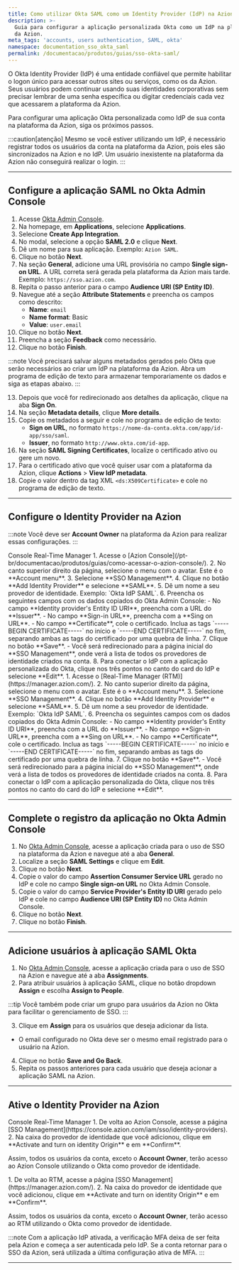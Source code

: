 ```yaml
---
title: Como utilizar Okta SAML como um Identity Provider (IdP) na Azion
description: >-
  Guia para configurar a aplicação personalizada Okta como um IdP na plataforma
  da Azion.
meta_tags: 'accounts, users authentication, SAML, okta'
namespace: documentation_sso_okta_saml
permalink: /documentacao/produtos/guias/sso-okta-saml/
---
```



<InterfaceNote />

O Okta Identity Provider (IdP) é uma entidade confiável que permite habilitar o logon único para acessar outros sites ou serviços, como os da Azion. Seus usuários podem continuar usando suas identidades corporativas sem precisar lembrar de uma senha específica ou digitar credenciais cada vez que acessarem a plataforma da Azion. 

Para configurar uma aplicação Okta personalizada como IdP de sua conta na plataforma da Azion, siga os próximos passos.

:::caution[atenção]
Mesmo se você estiver utilizando um IdP, é necessário registrar todos os usuários da conta na plataforma da Azion, pois eles são sincronizados na Azion e no IdP. Um usuário inexistente na plataforma da Azion não conseguirá realizar o login. 
:::

---

## Configure a aplicação SAML no Okta Admin Console

1. Acesse [Okta Admin Console](https://login.okta.com/).
2. Na homepage, em **Applications**, selecione **Applications**. 
3. Selecione **Create App Integration**.
4. No modal, selecione a opção **SAML 2.0** e clique **Next**.
5. Dê um nome para sua aplicação. Exemplo: `Azion SAML`.
6. Clique no botão **Next**.
7. Na seção **General**, adicione uma URL provisória no campo **Single sign-on URL**. A URL correta será gerada pela plataforma da Azion mais tarde. Exemplo: `https://sso.azion.com`.
8. Repita o passo anterior para o campo **Audience URI (SP Entity ID)**.
9. Navegue até a seção **Attribute Statements** e preencha os campos como descrito:
    - **Name**: `email`
    - **Name format**: Basic
    - **Value**: `user.email`
10. Clique no botão **Next**.
11. Preencha a seção **Feedback** como necessário.
12. Clique no botão **Finish**.

:::note
Você precisará salvar alguns metadados gerados pelo Okta que serão necessários ao criar um IdP na plataforma da Azion. Abra um programa de edição de texto para armazenar temporariamente os dados e siga as etapas abaixo.
:::

13. Depois que você for redirecionado aos detalhes da aplicação, clique na aba **Sign On**.
14. Na seção **Metadata details**, clique **More details**.
15. Copie os metadados a seguir e cole no programa de edição de texto:
    - **Sign on URL**, no formato `https://nome-da-conta.okta.com/app/id-app/sso/saml`.
    - **Issuer**, no formato `http://www.okta.com/id-app`.
16. Na seção **SAML Signing Certificates**, localize o certificado ativo ou gere um novo.
17. Para o certificado ativo que você quiser usar com a plataforma da Azion, clique **Actions** > **View IdP metadata**.
18. Copie o valor dentro da tag XML `<ds:X509Certificate>` e cole no programa de edição de texto.

---

## Configure o Identity Provider na Azion

:::note
Você deve ser **Account Owner** na plataforma da Azion para realizar essas configurações.
:::

<Tabs client:visible>
    <Fragment slot="tab.console">Console</Fragment>
    <Fragment slot="tab.rtm">Real-Time Manager</Fragment>

<Fragment slot="panel.console">
1. Acesse o [Azion Console](/pt-br/documentacao/produtos/guias/como-acessar-o-azion-console/).
2. No canto superior direito da página, selecione o menu com o avatar. Este é o **Account menu**.
3. Selecione **SSO Management**.
4. Clique no botão **Add Identity Provider** e selecione **SAML**.
5. Dê um nome a seu provedor de identidade. Exemplo: `Okta IdP SAML`.
6. Preencha os seguintes campos com os dados copiados do Okta Admin Console:
    - No campo **Identity provider's Entity ID URI**, preencha com a URL do **Issuer**.
    - No campo **Sign-in URL**, preencha com a **Sing on URL**.
    - No campo **Certificate**, cole o certificado. Inclua as tags `-----BEGIN CERTIFICATE-----` no início e `-----END CERTIFICATE-----` no fim, separando ambas as tags do certificado por uma quebra de linha.
7. Clique no botão **Save**. 
    - Você será redirecionado para a página inicial do **SSO Management**, onde verá a lista de todos os provedores de identidade criados na conta. 
8. Para conectar o IdP com a aplicação personalizada do Okta, clique nos três pontos no canto do card do IdP e selecione **Edit**.
</Fragment>

<Fragment slot="panel.rtm">
1. Acesse o [Real-Time Manager (RTM)](https://manager.azion.com/).
2. No canto superior direito da página, selecione o menu com o avatar. Este é o **Account menu**.
3. Selecione **SSO Management**.
4. Clique no botão **Add Identity Provider** e selecione **SAML**.
5. Dê um nome a seu provedor de identidade. Exemplo: `Okta IdP SAML`.
6. Preencha os seguintes campos com os dados copiados do Okta Admin Console:
    - No campo **Identity provider's Entity ID URI**, preencha com a URL do **Issuer**.
    - No campo **Sign-in URL**, preencha com a **Sing on URL**.
    - No campo **Certificate**, cole o certificado. Inclua as tags `-----BEGIN CERTIFICATE-----` no início e `-----END CERTIFICATE-----` no fim, separando ambas as tags do certificado por uma quebra de linha.
7. Clique no botão **Save**. 
    - Você será redirecionado para a página inicial do **SSO Management**, onde verá a lista de todos os provedores de identidade criados na conta. 
8. Para conectar o IdP com a aplicação personalizada do Okta, clique nos três pontos no canto do card do IdP e selecione **Edit**.
</Fragment>

</Tabs>

---

## Complete o registro da aplicação no Okta Admin Console

1. No [Okta Admin Console](https://login.okta.com/), acesse a aplicação criada para o uso de SSO na plataforma da Azion e navegue até a aba **General**.
2. Localize a seção **SAML Settings** e clique em **Edit**.
3. Clique no botão **Next**.
4. Copie o valor do campo **Assertion Consumer Service URL** gerado no IdP e cole no campo **Single sign-on URL** no Okta Admin Console.
5. Copie o valor do campo **Service Provider's Entity ID URI** gerado pelo IdP e cole no campo **Audience URI (SP Entity ID)** no Okta Admin Console.
6. Clique no botão **Next**.
7. Clique no botão **Finish**.

---

## Adicione usuários à aplicação SAML Okta

1. No [Okta Admin Console](https://login.okta.com/), acesse a aplicação criada para o uso de SSO na Azion e navegue até a aba **Assignments**.
2. Para atribuir usuários à aplicação SAML, clique no botão dropdown **Assign** e escolha **Assign to People**.

:::tip
Você também pode criar um grupo para usuários da Azion no Okta para facilitar o gerenciamento de SSO.
:::

3. Clique em **Assign** para os usuários que deseja adicionar da lista.
- O email configurado no Okta deve ser o mesmo email registrado para o usuário na Azion.
4. Clique no botão **Save and Go Back**.
5. Repita os passos anteriores para cada usuário que deseja acionar a aplicação SAML na Azion.

---

## Ative o Identity Provider na Azion

<Tabs client:visible>
    <Fragment slot="tab.console">Console</Fragment>
    <Fragment slot="tab.rtm">Real-Time Manager</Fragment>

<Fragment slot="panel.console">
1. De volta ao Azion Console, acesse a página [SSO Management](https://console.azion.com/iam/sso/identity-providers).
2. Na caixa do provedor de identidade que você adicionou, clique em **Activate and turn on identity Origin** e em **Confirm**.

Assim, todos os usuários da conta, exceto o **Account Owner**, terão acesso ao Azion Console utilizando o Okta como provedor de identidade.
</Fragment>

<Fragment slot="panel.rtm">
1. De volta ao RTM, acesse a página [SSO Management](https://manager.azion.com/).
2. Na caixa do provedor de identidade que você adicionou, clique em **Activate and turn on identity Origin** e em **Confirm**.

Assim, todos os usuários da conta, exceto o **Account Owner**, terão acesso ao RTM utilizando o Okta como provedor de identidade.
</Fragment>

</Tabs>

:::note
Com a aplicação IdP ativada, a verificação MFA deixa de ser feita pela Azion e começa a ser autenticada pelo IdP. Se a conta retornar para o SSO da Azion, será utilizada a última configuração ativa de MFA.
:::

---

